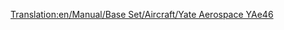 [[Translation:en/Manual/Base Set/Aircraft/Yate Aerospace YAe46]]
{{en/Manual/Base Set/Aircraft/Aircraft|Cost=$65,624
|Speed=947 kph (592 MPH)
|Annual=$7,030
|Designed=1980
|Lifespan=25
|Capacity=80 passengers & 10 bags of mail
|Description=Small jet plane built for short haul and domestic flights. Cheap to buy and run, sacrificing capacity. This fast plane will work on small airports and the commuter airport.
|Real-life=British Aerospace BAe146
}}